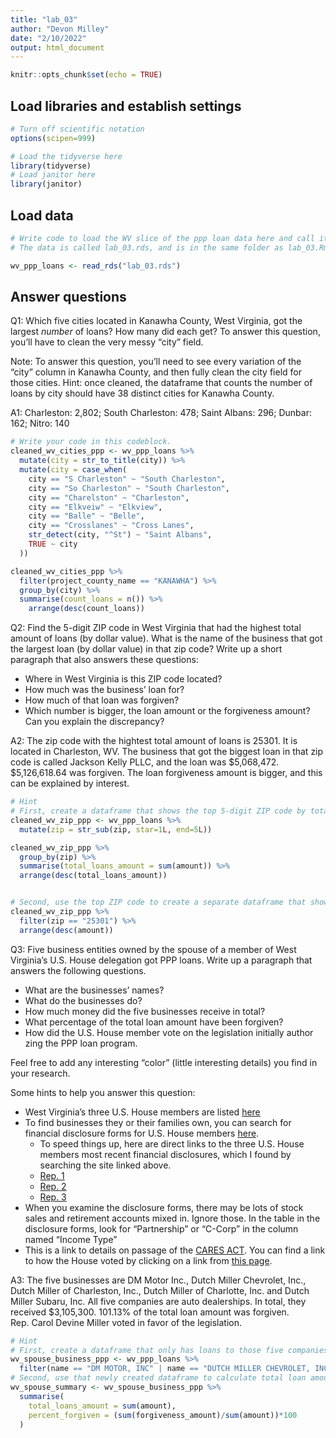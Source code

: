 ```yaml
---
title: "lab_03"
author: "Devon Milley"
date: "2/10/2022"
output: html_document
---
```


```r
knitr::opts_chunk$set(echo = TRUE)
```

## Load libraries and establish settings
```r
# Turn off scientific notation
options(scipen=999)

# Load the tidyverse here
library(tidyverse)
# Load janitor here
library(janitor)
```

## Load data
```r
# Write code to load the WV slice of the ppp loan data here and call it wv_ppp_loans.
# The data is called lab_03.rds, and is in the same folder as lab_03.Rmd (this data notebook)

wv_ppp_loans <- read_rds("lab_03.rds")
```

## Answer questions

Q1: Which five cities located in Kanawha County, West Virginia, got the largest _number_ of loans? How many did each get? To answer this question, you'll have to clean the very messy "city" field.

Note: To answer this question, you'll need to see every variation of the "city" column in Kanawha County, and then fully clean the city field for those cities. Hint: once cleaned, the dataframe that counts the number of loans by city should have 38 distinct cities for Kanawha County.

A1: Charleston: 2,802; South Charleston: 478; Saint Albans: 296; Dunbar: 162; Nitro: 140
```r

# Write your code in this codeblock.
cleaned_wv_cities_ppp <- wv_ppp_loans %>% 
  mutate(city = str_to_title(city)) %>% 
  mutate(city = case_when(
    city == "S Charleston" ~ "South Charleston",
    city == "So Charleston" ~ "South Charleston",
    city == "Charelston" ~ "Charleston",
    city == "Elkveiw" ~ "Elkview",
    city == "Balle" ~ "Belle",
    city == "Crosslanes" ~ "Cross Lanes",
    str_detect(city, "^St") ~ "Saint Albans",
    TRUE ~ city
  ))

cleaned_wv_cities_ppp %>% 
  filter(project_county_name == "KANAWHA") %>%
  group_by(city) %>% 
  summarise(count_loans = n()) %>% 
    arrange(desc(count_loans))

```

Q2: Find the 5-digit ZIP code in West Virginia that had the highest total amount of loans (by dollar value). What is the name of the business that got the largest loan (by dollar value) in that zip code? Write up a short paragraph that also answers these questions:

* Where in West Virginia is this ZIP code located? 
* How much was the business' loan for?
* How much of that loan was forgiven?
* Which number is bigger, the loan amount or the forgiveness amount? Can you explain the discrepancy?

A2:
The zip code with the hightest total amount of loans is 25301. It is located in Charleston, WV. The business that got the biggest loan in that zip code is called Jackson Kelly PLLC, and the loan was \$5,068,472. \$5,126,618.64 was forgiven. The loan forgiveness amount is bigger, and this can be explained by interest.

```r
# Hint
# First, create a dataframe that shows the top 5-digit ZIP code by total dollar amount
cleaned_wv_zip_ppp <- wv_ppp_loans %>% 
  mutate(zip = str_sub(zip, star=1L, end=5L))

cleaned_wv_zip_ppp %>% 
  group_by(zip) %>% 
  summarise(total_loans_amount = sum(amount)) %>% 
  arrange(desc(total_loans_amount))


# Second, use the top ZIP code to create a separate dataframe that shows the business with the biggest loan in that ZIP code.
cleaned_wv_zip_ppp %>% 
  filter(zip == "25301") %>% 
  arrange(desc(amount))
```

Q3: Five business entities owned by the spouse of a member of West Virginia's U.S. House delegation got PPP loans. Write up a paragraph that answers the following questions.   

  * What are the businesses' names?
  * What do the businesses do?
  * How much money did the five businesses receive in total?
  * What percentage of the total loan amount have been forgiven?
  * How did the U.S. House member vote on the legislation initially author zing the PPP loan program.

Feel free to add any interesting "color" (little interesting details) you find in your research.  

Some hints to help you answer this question:

* West Virginia's three U.S. House members are listed [here](https://www.govtrack.us/congress/members/WV#representatives)
* To find businesses they or their families own, you can search for financial disclosure forms for U.S. House members [here](https://disclosures-clerk.house.gov/PublicDisclosure/FinancialDisclosure#Search).
  * To speed things up, here are direct links to the three U.S. House members most recent financial disclosures, which I found by searching the site linked above.
  * [Rep. 1](https://disclosures-clerk.house.gov/public_disc/financial-pdfs/2020/10042042.pdf)
  * [Rep. 2](https://disclosures-clerk.house.gov/public_disc/financial-pdfs/2020/10040330.pdf)
  * [Rep. 3](https://disclosures-clerk.house.gov/public_disc/financial-pdfs/2020/10042734.pdf)
* When you examine the disclosure forms, there may be lots of stock sales and retirement accounts mixed in.  Ignore those. In the table in the disclosure forms, look for "Partnership" or "C-Corp" in the column named "Income Type"
* This is a link to details on passage of the [CARES ACT](https://www.congress.gov/bill/116th-congress/house-bill/748). You can find a link to how the House voted by clicking on a link from [this page](https://www.congress.gov/bill/116th-congress/house-bill/748/actions).

A3: The five businesses are DM Motor Inc., Dutch Miller Chevrolet, Inc., Dutch Miller of Charleston, Inc., Dutch Miller of Charlotte, Inc. and Dutch Miller Subaru, Inc. All five companies are auto dealerships. In total, they received \$3,105,300. 101.13% of the total loan amount was forgiven. Rep. Carol Devine Miller voted in favor of the legislation.

```r

# Hint
# First, create a dataframe that only has loans to those five companies
wv_spouse_business_ppp <- wv_ppp_loans %>% 
  filter(name == "DM MOTOR, INC" | name == "DUTCH MILLER CHEVROLET, INC." | name == "DUTCH MILLER OF CHARLESTON, INC" | name == "DUTCH MILLER OF CHARLOTTE, INC" | name == "DUTCH MILLER SUBARU, INC")
# Second, use that newly created dataframe to calculate total loan amount and percentage forgiven for those companies
wv_spouse_summary <- wv_spouse_business_ppp %>% 
  summarise(
    total_loans_amount = sum(amount),
    percent_forgiven = (sum(forgiveness_amount)/sum(amount))*100
  )
```
